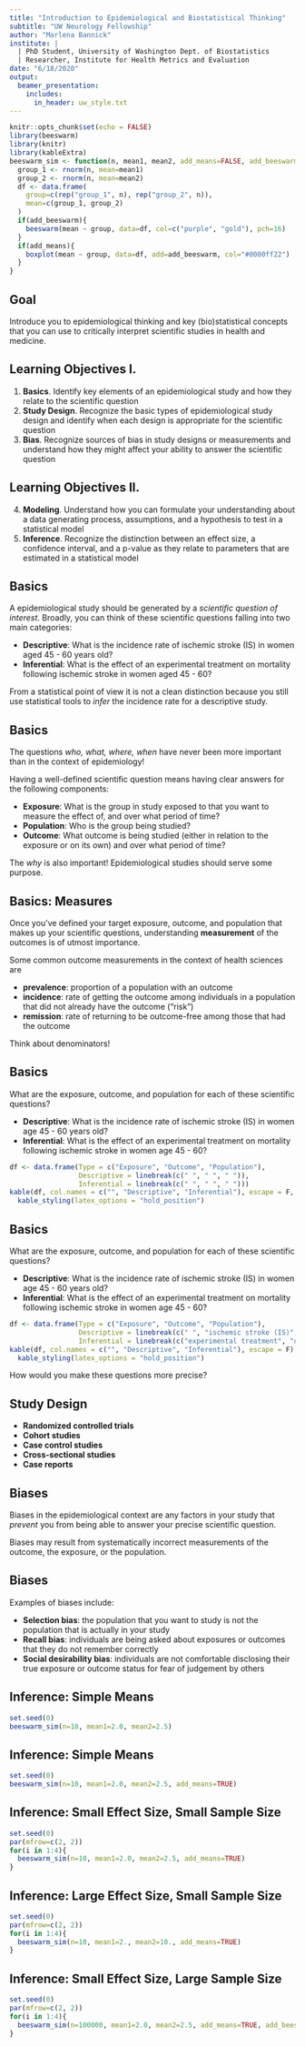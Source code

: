 ```yaml
---
title: "Introduction to Epidemiological and Biostatistical Thinking"
subtitle: "UW Neurology Fellowship"
author: "Marlena Bannick"
institute: |
  | PhD Student, University of Washington Dept. of Biostatistics
  | Researcher, Institute for Health Metrics and Evaluation
date: "6/18/2020"
output:
  beamer_presentation:
    includes:
      in_header: uw_style.txt
---
```


```r
knitr::opts_chunk$set(echo = FALSE)
library(beeswarm)
library(knitr)
library(kableExtra)
beeswarm_sim <- function(n, mean1, mean2, add_means=FALSE, add_beeswarm=TRUE){
  group_1 <- rnorm(n, mean=mean1)
  group_2 <- rnorm(n, mean=mean2)
  df <- data.frame(
    group=c(rep("group_1", n), rep("group_2", n)),
    mean=c(group_1, group_2)
  )
  if(add_beeswarm){
    beeswarm(mean ~ group, data=df, col=c("purple", "gold"), pch=16)
  }
  if(add_means){
    boxplot(mean ~ group, data=df, add=add_beeswarm, col="#0000ff22")
  }
}
```

## Goal

Introduce you to epidemiological thinking and key (bio)statistical concepts that you can use to critically interpret scientific studies in health and medicine.

## Learning Objectives I.

1. **Basics**. Identify key elements of an epidemiological study and how they relate to the scientific question
2. **Study Design**. Recognize the basic types of epidemiological study design and identify when each design is appropriate for the scientific question
3. **Bias**. Recognize sources of bias in study designs or measurements and understand how they might affect your ability to answer the scientific question

## Learning Objectives II.

4. **Modeling**. Understand how you can formulate your understanding about a data generating process, assumptions, and a hypothesis to test in a statistical model
5. **Inference**. Recognize the distinction between an effect size, a confidence interval, and a p-value as they relate to parameters that are estimated in a statistical model

## Basics

A epidemiological study should be generated by a *scientific question of interest*. Broadly, you can think of these scientific questions falling into two main categories:

- **Descriptive**: What is the incidence rate of ischemic stroke (IS) in women aged 45 - 60 years old?
- **Inferential**: What is the effect of an experimental treatment on mortality following ischemic stroke in women aged 45 - 60?

From a statistical point of view it is not a clean distinction because you still use statistical tools to _infer_ the incidence rate for a descriptive study.

## Basics

The questions _who, what, where, when_ have never been more important than in the context of epidemiology!

Having a well-defined scientific question means having clear answers for the following components:

- **Exposure**: What is the group in study exposed to that you want to measure the effect of, and over what period of time?
- **Population**: Who is the group being studied?
- **Outcome**: What outcome is being studied (either in relation to the exposure or on its own) and over what period of time?

The _why_ is also important! Epidemiological studies should serve some purpose.

## Basics: Measures

Once you've defined your target exposure, outcome, and population that makes up your scientific questions, understanding **measurement** of the outcomes is of utmost importance.

Some common outcome measurements in the context of health sciences are

- **prevalence**: proportion of a population with an outcome
- **incidence**: rate of getting the outcome among individuals in a population that did not already have the outcome ("risk")
- **remission**: rate of returning to be outcome-free among those that had the outcome

Think about denominators!

## Basics

What are the exposure, outcome, and population for each of these scientific questions?

- **Descriptive**: What is the incidence rate of ischemic stroke (IS) in women age 45 - 60 years old?
- **Inferential**: What is the effect of an experimental treatment on mortality following ischemic stroke in women age 45 - 60?

```r
df <- data.frame(Type = c("Exposure", "Outcome", "Population"), 
                 Descriptive = linebreak(c(" ", " ", " ")), 
                 Inferential = linebreak(c(" ", " ", " ")))
kable(df, col.names = c("", "Descriptive", "Inferential"), escape = F, caption = "Basic Elements of Study Design") %>%
  kable_styling(latex_options = "hold_position")
```

## Basics

What are the exposure, outcome, and population for each of these scientific questions?

- **Descriptive**: What is the incidence rate of ischemic stroke (IS) in women age 45 - 60 years old?
- **Inferential**: What is the effect of an experimental treatment on mortality following ischemic stroke in women age 45 - 60?

```r
df <- data.frame(Type = c("Exposure", "Outcome", "Population"), 
                 Descriptive = linebreak(c(" ", "ischemic stroke (IS)", "women age 45-60 without IS")), 
                 Inferential = linebreak(c("experimental treatment", "death from IS", "women age 45-60 with IS")))
kable(df, col.names = c("", "Descriptive", "Inferential"), escape = F) %>%
  kable_styling(latex_options = "hold_position")
```

How would you make these questions more precise?

## Study Design



- **Randomized controlled trials**
- **Cohort studies**
- **Case control studies**
- **Cross-sectional studies**
- **Case reports**

## Biases

Biases in the epidemiological context are any factors in your study that _prevent_ you from being able to answer your precise scientific question.

Biases may result from systematically incorrect measurements of the outcome, the exposure, or the population.

## Biases

Examples of biases include:

- **Selection bias**: the population that you want to study is not the population that is actually in your study
- **Recall bias**: individuals are being asked about exposures or outcomes that they do not remember correctly
- **Social desirability bias**: individuals are not comfortable disclosing their true exposure or outcome status for fear of judgement by others

## Inference: Simple Means

```r
set.seed(0)
beeswarm_sim(n=10, mean1=2.0, mean2=2.5)
```

## Inference: Simple Means

```r
set.seed(0)
beeswarm_sim(n=10, mean1=2.0, mean2=2.5, add_means=TRUE)
```

## Inference: Small Effect Size, Small Sample Size

```r
set.seed(0)
par(mfrow=c(2, 2))
for(i in 1:4){
  beeswarm_sim(n=10, mean1=2.0, mean2=2.5, add_means=TRUE)
}
```

## Inference: Large Effect Size, Small Sample Size

```r
set.seed(0)
par(mfrow=c(2, 2))
for(i in 1:4){
  beeswarm_sim(n=10, mean1=2., mean2=10., add_means=TRUE)
}
```

## Inference: Small Effect Size, Large Sample Size

```r
set.seed(0)
par(mfrow=c(2, 2))
for(i in 1:4){
  beeswarm_sim(n=100000, mean1=2.0, mean2=2.5, add_means=TRUE, add_beeswarm=FALSE)
}
```
